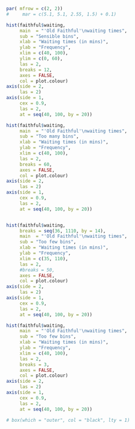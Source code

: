 

```r
par( mfrow = c(2, 2))
#     mar = c(5.1, 5.1, 2.55, 1.5) + 0.1) 

hist(faithful$waiting,
     main  = "'Old Faithful'\nwaiting times",
     sub = "Sensible bins",
     xlab = "Waiting times (in mins)",
     ylab = "Frequency",
     xlim = c(40, 100),
     ylim = c(0, 60),
     las = 2,
     breaks = 12,
     axes = FALSE,
     col = plot.colour)
axis(side = 2, 
     las = 2)
axis(side = 1,
     cex = 0.9,
     las = 2,
     at = seq(40, 100, by = 20))

hist(faithful$waiting,
     main  = "'Old Faithful'\nwaiting times",
     sub = "Too many bins",
     xlab = "Waiting times (in mins)",
     ylab = "Frequency",
     xlim = c(40, 100),
     las = 2,
     breaks = 60,
     axes = FALSE,
     col = plot.colour)
axis(side = 2, 
     las = 2)
axis(side = 1,
     cex = 0.9,
     las = 2,
     at = seq(40, 100, by = 20))


hist(faithful$waiting,
     breaks = seq(36, 1110, by = 14),
     main  = "'Old Faithful'\nwaiting times",
     sub = "Too few bins",
     xlab = "Waiting times (in mins)",
     ylab = "Frequency",
     xlim = c(35, 110),
     las = 2,
     #breaks = 50,
     axes = FALSE,
     col = plot.colour)
axis(side = 2, 
     las = 2)
axis(side = 1,
     cex = 0.9,
     las = 2,
     at = seq(40, 100, by = 20))

hist(faithful$waiting,
     main  = "'Old Faithful'\nwaiting times",
     sub = "Too few bins",
     xlab = "Waiting times (in mins)",
     ylab = "Frequency",
     xlim = c(40, 100),
     las = 2,
     breaks = 3,
     axes = FALSE,
     col = plot.colour)
axis(side = 2, 
     las = 2)
axis(side = 1,
     cex = 0.9,
     las = 2,
     at = seq(40, 100, by = 20))

# box(which = "outer", col = "black", lty = 1)

```

